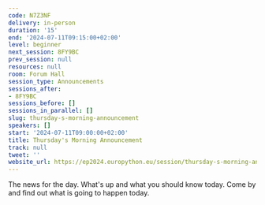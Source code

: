 ```yaml
---
code: N7Z3NF
delivery: in-person
duration: '15'
end: '2024-07-11T09:15:00+02:00'
level: beginner
next_session: 8FY9BC
prev_session: null
resources: null
room: Forum Hall
session_type: Announcements
sessions_after:
- 8FY9BC
sessions_before: []
sessions_in_parallel: []
slug: thursday-s-morning-announcement
speakers: []
start: '2024-07-11T09:00:00+02:00'
title: Thursday's Morning Announcement
track: null
tweet: ''
website_url: https://ep2024.europython.eu/session/thursday-s-morning-announcement
---
```


The news for the day. What's up and what you should know today. Come by and find out what is going to happen today.
